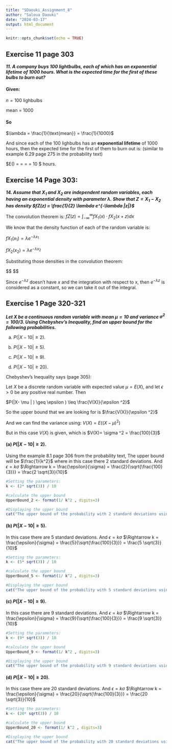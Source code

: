 ```yaml
---
title: "SDaouki_Assignment_8"
author: "Saloua Daouki"
date: "2024-03-17"
output: html_document
---
```


```r
knitr::opts_chunk$set(echo = TRUE)
```

## Exercise 11 page 303

***11. A company buys 100 lightbulbs, each of which has an exponential lifetime of 1000 hours. What is the expected time for the first of these bulbs to burn out?***

#### Given:

$n = 100$ lighbulbs

mean = 1000

#### So

$\lambda = \frac{1}{\text{mean}} = \frac{1}{1000}$

And since each of the $100$ lighbulbs has an **exponential lifetime** of $1000$ hours, then the expected time for the first of them to burn out is: (similar to example 6.29 page 275 in the probability text)

$E(\text{Time for the first lightbulb to burn out}) = \frac{1}{100 \lambda} = \frac{1}{100 \cdot \frac{1}{1000}} = \frac{1000}{100} = 10 $ hours.

## Exercise 14 Page 303:

***14. Assume that $X_1$ and $X_2$ are independent random variables, each having an exponential density with parameter $\lambda$. Show that $Z = X_1 − X_2$ has density $fZ(z) = \frac{1}{2} \lambda e^{-\lambda |z|}$***

The convolution theorem is: $fZ(z) = \int_{-\infty}^{\infty} fX_1(x) \cdot fX_2(x+z) dx$

We know that the density function of each of the random variable is:

$fX_1(x_1) = \lambda e^{- \lambda x_1}$

$fX_2 (x_2) = \lambda e^{-\lambda x_2}$


Substituting those densities in the convolution theorem:


$$
\begin{align*} 
f_Z(z) &= \int_{-\infty}^{\infty} \lambda e^{-\lambda x} \cdot \lambda e^{-\lambda (x+z)} dx \\
f_Z(z) &= \lambda ^2 \int_{-\infty}^{\infty} e^{-\lambda x} \cdot e^{-\lambda (x+z)} dx \\
f_Z(z) &= \lambda ^2 \int_{-\infty} ^{\infty} e^{- \lambda (2x+z)} dx \\
f_Z(z) &= \lambda ^2 e^{-\lambda z} \int_{- \infty} ^{\infty} e^{-2 \lambda x} dx \\
f_Z(z) &= \lambda ^2 e^{-\lambda z} [-\frac{1}{2 \lambda}e^{-2 \lambda x}]_{- \infty} ^{\infty} \\
f_Z(z) &= \frac{\lambda ^2}{2 \lambda} e^{-\lambda z} [e^{-\infty} - e^{\infty}] \\

f_Z(z) &= \frac{\lambda}{2} e^{-\lambda z} (0-0) \\
f_Z(z) &= \frac{\lambda}{2} e^{-\lambda z} \\
f_Z(z) &= \frac{1}{2} \lambda e^{- \lambda |z|}
\end{align*}
$$

Since $e^{-\lambda z}$ doesn't have $x$ and the integration with respect to x, then $e^{-\lambda z}$ is considered as a constant, so we can take it out of the integral.


## Exercise 1 Page 320-321

***Let $X$ be a continuous random variable with mean $\mu = 10$ and variance $\sigma ^2 = 100/3$. Using Chebyshev’s Inequality, find an upper bound for the following probabilities.***

(a) $P(|X−10|≥2)$.

(b) $P(|X−10|≥5)$. 

(c) $P(|X−10|≥9)$.

(d) $P(|X − 10| ≥ 20)$.


Chebyshev's Inequality says (page 305):

Let $X$ be a discrete random variable with expected value $\mu = E(X)$, and let $\epsilon > 0$ be any positive real number. Then

$P(|X- \mu | ) \geq  \epsilon ) \leq  \frac{V(X)}{\epsilon ^2}$

So the upper bound that we are looking for is $\frac{V(X)}{\epsilon ^2}$

And we can find the variance using: $V(X) = E((X - \mu)^2)$

But in this case $V(X)$ is given, which is $V(X)= \sigma ^2 = \frac{100}{3}$

#### (a) $P(|X−10|≥2)$.

Using the example 8.1 page 306 from the probability text,
The upper bound will be $\frac{1}{k^2}$ where in this case there 2 standard deviations. And $\epsilon = k \sigma$ $\Rightarrow k = \frac{\epsilon}{\sigma} = \frac{2}{\sqrt{\frac{100}{3}}} = \frac{2 \sqrt{3}}{10}$

```r
#Setting the parameters:
k <- (2* sqrt(3)) / 10

#calculate the upper bound
UpperBound_2 <- format(1/ k^2 , digits=3)

#Displaying the upper bound
cat("The upper bound of the probability with 2 standard deviations using Chebyshev's Inequality is " , UpperBound_2, "\n")
```


#### (b) $P(|X−10|≥5)$. 

In this case there are 5 standard deviations. And $\epsilon = k \sigma$ $\Rightarrow k = \frac{\epsilon}{\sigma} = \frac{5}{\sqrt{\frac{100}{3}}} = \frac{5 \sqrt{3}}{10}$

```r
#Setting the parameters:
k <- (5* sqrt(3)) / 10

#calculate the upper bound
UpperBound_5 <- format(1/ k^2 , digits=3)

#Displaying the upper bound
cat("The upper bound of the probability with 5 standard deviations using Chebyshev's Inequality is " , UpperBound_5, "\n")
```

#### (c) $P(|X−10|≥9)$. 

In this case there are 9 standard deviations. And $\epsilon = k \sigma$ $\Rightarrow k = \frac{\epsilon}{\sigma} = \frac{9}{\sqrt{\frac{100}{3}}} = \frac{9 \sqrt{3}}{10}$

```r
#Setting the parameters:
k <- (9* sqrt(3)) / 10

#calculate the upper bound
UpperBound_9 <- format(1/ k^2 , digits=3)

#Displaying the upper bound
cat("The upper bound of the probability with 9 standard deviations using Chebyshev's Inequality is " , UpperBound_9, "\n")
```

#### (d) $P(|X − 10| ≥ 20)$.

In this case there are 20 standard deviations. And $\epsilon = k \sigma$ $\Rightarrow k = \frac{\epsilon}{\sigma} = \frac{20}{\sqrt{\frac{100}{3}}} = \frac{20 \sqrt{3}}{10}$

```r
#Setting the parameters:
k <- (20* sqrt(3)) / 10

#calculate the upper bound
UpperBound_20 <- format(1/ k^2 , digits=3)

#Displaying the upper bound
cat("The upper bound of the probability with 20 standard deviations using Chebyshev's Inequality is " , UpperBound_20, "\n")
```